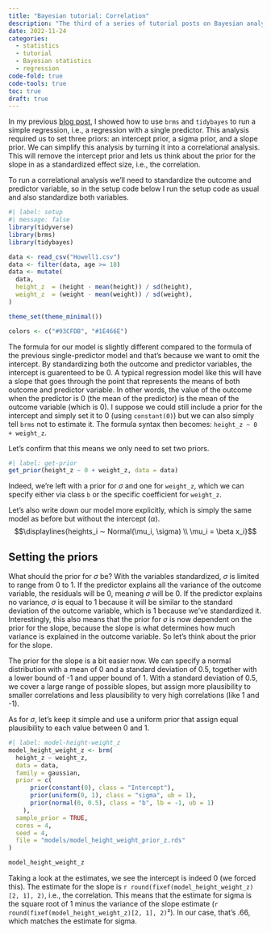 ```yaml
---
title: "Bayesian tutorial: Correlation"
description: "The third of a series of tutorial posts on Bayesian analyses. In this post I focus on using `brms` to model a correlation."
date: 2022-11-24
categories:
  - statistics
  - tutorial
  - Bayesian statistics
  - regression
code-fold: true
code-tools: true
toc: true
draft: true
---
```


In my previous [blog post](../18-bayesian-tutorial-simple-regression/bayesian-tutorial-simple-regression.qmd), I showed how to use `brms` and `tidybayes` to run a simple regression, i.e., a regression with a single predictor. This analysis required us to set three priors: an intercept prior, a sigma prior, and a slope prior. We can simplify this analysis by turning it into a correlational analysis. This will remove the intercept prior and lets us think about the prior for the slope in as a standardized effect size, i.e., the correlation. 

To run a correlational analysis we'll need to standardize the outcome and predictor variable, so in the setup code below I run the setup code as usual and also standardize both variables.

```r
#| label: setup
#| message: false
library(tidyverse)
library(brms)
library(tidybayes)

data <- read_csv("Howell1.csv")
data <- filter(data, age >= 18)
data <- mutate(
  data, 
  height_z  = (height - mean(height)) / sd(height),
  weight_z  = (weight - mean(weight)) / sd(weight),
)

theme_set(theme_minimal())

colors <- c("#93CFDB", "#1E466E")
```

The formula for our model is slightly different compared to the formula of the previous single-predictor model and that's because we want to omit the intercept. By standardizing both the outcome and predictor variables, the intercept is guarenteed to be 0. A typical regression model like this will have a slope that goes through the point that represents the means of both outcome and predictor variable. In other words, the value of the outcome when the predictor is 0 (the mean of the predictor) is the mean of the outcome variable (which is 0). I suppose we could still include a prior for the intercept and simply set it to 0 (using `constant(0)`) but we can also simply tell `brms` not to estimate it. The formula syntax then becomes: `height_z ~ 0 + weight_z`.

Let's confirm that this means we only need to set two priors.

```r
#| label: get-prior
get_prior(height_z ~ 0 + weight_z, data = data)
```

Indeed, we're left with a prior for $\sigma$ and one for `weight_z`, which we can specify either via class `b` or the specific coefficient for `weight_z`. 

Let's also write down our model more explicitly, which is simply the same model as before but without the intercept ($\alpha$).
$$\displaylines{heights_i ∼ Normal(\mu_i, \sigma) \\ \mu_i = \beta x_i}$$

## Setting the priors

What should the prior for $\sigma$ be? With the variables standardized, $\sigma$ is limited to range from 0 to 1. If the predictor explains all the variance of the outcome variable, the residuals will be 0, meaning $\sigma$ will be 0. If the predictor explains no variance, $\sigma$ is equal to 1 because it will be similar to the standard deviation of the outcome variable, which is 1 because we've standardized it. Interestingly, this also means that the prior for $\sigma$ is now dependent on the prior for the slope, because the slope is what determines how much variance is explained in the outcome variable. So let's think about the prior for the slope.

The prior for the slope is a bit easier now. We can specify a normal distribution with a mean of 0 and a standard deviation of 0.5, together with a lower bound of -1 and upper bound of 1. With a standard deviation of 0.5, we cover a large range of possible slopes, but assign more plausibility to smaller correlations and less plausibility to very high correlations (like 1 and -1).

As for $\sigma$, let's keep it simple and use a uniform prior that assign equal plausibility to each value between 0 and 1.

```r
#| label: model-height-weight_z
model_height_weight_z <- brm(
  height_z ~ weight_z,  
  data = data, 
  family = gaussian,
  prior = c(
      prior(constant(0), class = "Intercept"),
      prior(uniform(0, 1), class = "sigma", ub = 1),
      prior(normal(0, 0.5), class = "b", lb = -1, ub = 1)
    ), 
  sample_prior = TRUE,
  cores = 4,
  seed = 4,
  file = "models/model_height_weight_prior_z.rds"
)

model_height_weight_z
```

Taking a look at the estimates, we see the intercept is indeed 0 (we forced this). The estimate for the slope is `r round(fixef(model_height_weight_z)[2, 1], 2)`, i.e., the correlation. This means that the estimate for sigma is the square root of 1 minus the variance of the slope estimate (`r round(fixef(model_height_weight_z)[2, 1], 2)`²). In our case, that's .66, which matches the estimate for sigma.